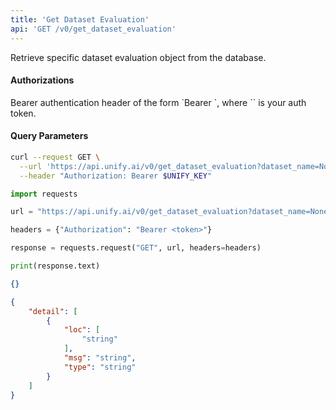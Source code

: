 ```yaml
---
title: 'Get Dataset Evaluation'
api: 'GET /v0/get_dataset_evaluation'
---
```

Retrieve specific dataset evaluation object from the database.

#### Authorizations

<ParamField header="Authorization" type="string" required="true">
  Bearer authentication header of the form `Bearer <token>`, where `<token>` is your auth token.
</ParamField>

#### Query Parameters

<ParamField query="dataset_name" type="string" required="true">

</ParamField>

<RequestExample>

```bash cURL
curl --request GET \
  --url 'https://api.unify.ai/v0/get_dataset_evaluation?dataset_name=None' \
  --header "Authorization: Bearer $UNIFY_KEY"
```

```python Python
import requests

url = "https://api.unify.ai/v0/get_dataset_evaluation?dataset_name=None"

headers = {"Authorization": "Bearer <token>"}

response = requests.request("GET", url, headers=headers)

print(response.text)
```

</RequestExample>
<ResponseExample>

```json 200
{}
```

```json 422
{
    "detail": [
        {
            "loc": [
                "string"
            ],
            "msg": "string",
            "type": "string"
        }
    ]
}
```

</ResponseExample>
